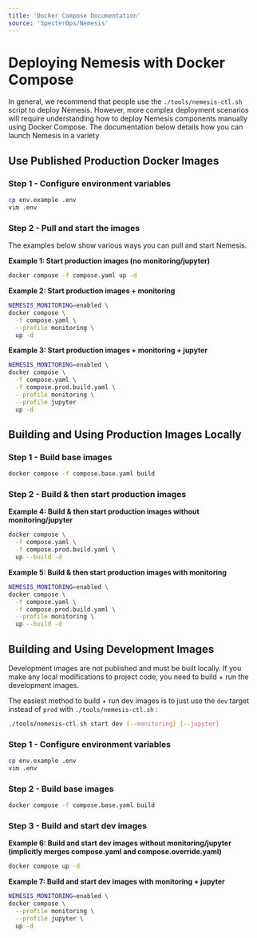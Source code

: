 ```yaml
---
title: 'Docker Compose Documentation'
source: 'SpecterOps/Nemesis'
---
```


# Deploying Nemesis with Docker Compose

In general, we recommend that people use the `./tools/nemesis-ctl.sh` script to deploy Nemesis. However, more complex deployment scenarios will require understanding how to deploy Nemesis components manually using Docker Compose. The documentation below details how you can launch Nemesis in a variety

## Use Published Production Docker Images

### Step 1 - Configure environment variables
```bash
cp env.example .env
vim .env
```

### Step 2 - Pull and start the images

The examples below show various ways you can pull and start Nemesis.

**Example 1: Start production images (no monitoring/jupyter)**
```bash
docker compose -f compose.yaml up -d
```

**Example 2: Start production images + monitoring**
```bash
NEMESIS_MONITORING=enabled \
docker compose \
  -f compose.yaml \
  --profile monitoring \
  up -d
```

**Example 3: Start production images + monitoring + jupyter**
```bash
NEMESIS_MONITORING=enabled \
docker compose \
  -f compose.yaml \
  -f compose.prod.build.yaml \
  --profile monitoring \
  --profile jupyter
  up -d
```


## Building and Using Production Images Locally

### Step 1 - Build base images
```bash
docker compose -f compose.base.yaml build
```

### Step 2 - Build & then start production images
**Example 4: Build & then start production images without monitoring/jupyter**
```bash
docker compose \
  -f compose.yaml \
  -f compose.prod.build.yaml \
  up --build -d
```

**Example 5: Build & then start production images with monitoring**
```bash
NEMESIS_MONITORING=enabled \
docker compose \
  -f compose.yaml \
  -f compose.prod.build.yaml \
  --profile monitoring \
  up --build -d
```


## Building and Using Development Images

Development images are not published and must be built locally. If you make any local modifications to project code, you need to build + run the development images.

The easiest method to build + run dev images is to just use the `dev` target instead of `prod` with `./tools/nemesis-ctl.sh` :
```bash
./tools/nemesis-ctl.sh start dev [--monitoring] [--jupyter]
```

### Step 1 - Configure environment variables
```bash
cp env.example .env
vim .env
```

### Step 2 - Build base images
```bash
docker compose -f compose.base.yaml build
```

### Step 3 - Build and start dev images
**Example 6: Build and start dev images without monitoring/jupyter (implicitly merges compose.yaml and compose.override.yaml)**
```bash
docker compose up -d
```

**Example 7: Build and start dev images with monitoring + jupyter**
```bash
NEMESIS_MONITORING=enabled \
docker compose \
  --profile monitoring \
  --profile jupyter \
  up -d
```